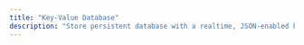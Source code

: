 ```yaml
---
title: "Key-Value Database"
description: "Store persistent database with a realtime, JSON-enabled key-value database."
---
```


<CardGroup>
	<Card
		title="kv.get"
		icon="book-open"
		iconType="duotone"
		href="/kv/api/get-entries"
	/>
	<Card
		title="kv.put"
		icon="pencil"
		iconType="duotone"
		href="/kv/api/put-entries"
	/>
	<Card
		title="kv.delete"
		icon="delete-left"
		iconType="duotone"
		href="/kv/api/delete-entries"
	/>
</CardGroup>

